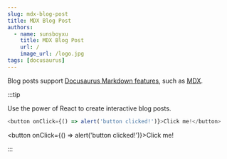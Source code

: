 ```yaml
---
slug: mdx-blog-post
title: MDX Blog Post
authors:
  - name: sunsboyxu
    title: MDX Blog Post
    url: /
    image_url: /logo.jpg
tags: [docusaurus]
---
```


Blog posts support [Docusaurus Markdown features](https://docusaurus.io/docs/markdown-features), such as [MDX](https://mdxjs.com/).

:::tip

Use the power of React to create interactive blog posts.

```js
<button onClick={() => alert('button clicked!')}>Click me!</button>
```

<button onClick={() => alert('button clicked!')}>Click me!</button>

:::
